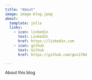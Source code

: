 ```yaml
---
title: "About"
image: image-blog.jpeg
about:
  template: jolla
  links:
    - icon: linkedin
      text: LinkedIn
      href: https://linkedin.com
    - icon: github
      text: Github
      href: https://github.com/gns1784

---
```


About this blog